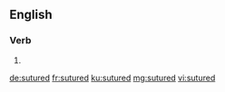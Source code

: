 ==English==

===Verb===
{{head|en|verb form}}

# {{en-past of|suture}}

[[de:sutured]]
[[fr:sutured]]
[[ku:sutured]]
[[mg:sutured]]
[[vi:sutured]]